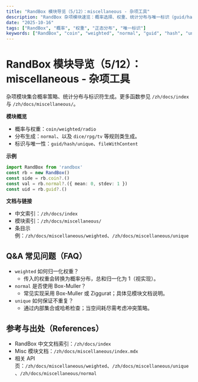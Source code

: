 ```yaml
---
title: "RandBox 模块导览（5/12）：miscellaneous - 杂项工具"
description: "RandBox 杂项模块速览：概率选择、权重、统计分布与唯一标识（guid/hash/unique）等；含示例、FAQ 与参考，覆盖广泛随机工具的 SEO 内容。"
date: "2025-10-16"
tags: ["RandBox", "概率", "权重", "正态分布", "唯一标识"]
keywords: ["RandBox", "coin", "weighted", "normal", "guid", "hash", "unique"]
---
```


# RandBox 模块导览（5/12）：miscellaneous - 杂项工具

杂项模块集合概率策略、统计分布与标识符生成。更多函数参见 `/zh/docs/index` 与 `/zh/docs/miscellaneous/`。

**模块概览**
- 概率与权重：`coin/weighted/radio`
- 分布生成：`normal`、以及 `dice/rpg/tv` 等规则类生成。
- 标识与唯一性：`guid/hash/unique`、`fileWithContent`

**示例**
```ts
import RandBox from 'randbox'
const rb = new RandBox()
const side = rb.coin?.()
const val = rb.normal?.({ mean: 0, stdev: 1 })
const uid = rb.guid?.()
```

**文档与链接**
- 中文索引：`/zh/docs/index`
- 模块索引：`/zh/docs/miscellaneous/`
- 条目示例：`/zh/docs/miscellaneous/weighted`、`/zh/docs/miscellaneous/unique`

## Q&A 常见问题（FAQ）

- `weighted` 如何归一化权重？
  - 传入的权重会转换为概率分布，总和归一化为 1（视实现）。
- `normal` 是否使用 Box-Muller？
  - 常见实现采用 Box-Muller 或 Ziggurat；具体见模块文档说明。
- `unique` 如何保证不重复？
  - 通过内部集合或哈希检查；当空间耗尽需考虑冲突策略。

## 参考与出处（References）

- RandBox 中文文档索引：`/zh/docs/index`
- Misc 模块文档：`/zh/docs/miscellaneous/index.mdx`
- 相关 API 页：`/zh/docs/miscellaneous/weighted`、`/zh/docs/miscellaneous/unique`、`/zh/docs/miscellaneous/normal`


